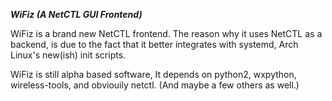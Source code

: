 '''''WiFiz (A NetCTL GUI Frontend)'''''

WiFiz is a brand new NetCTL frontend. The reason why it uses NetCTL as a 
backend, is due to the fact that it better integrates with systemd, 
Arch Linux's new(ish) init scripts.

WiFiz is still alpha based software, It depends on python2, wxpython, 
wireless-tools, and obviouily netctl. (And maybe a few others as well.) 


